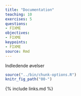 ```yaml
---
title: "Documentation"
teaching: 10
exercises: 5
questions:
- FIXME
objectives:
- FIXME
keypoints:
- FIXME
source: Rmd
---
```


Indledende øvelser

```r
source("../bin/chunk-options.R")
knitr_fig_path("00-")
```


{% include links.md %}